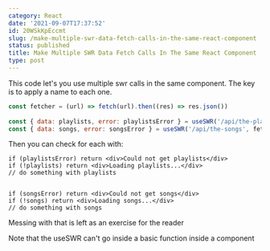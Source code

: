 ```yaml
---
category: React
date: '2021-09-07T17:37:52'
id: 20WSkKpEccmt
slug: /make-multiple-swr-data-fetch-calls-in-the-same-react-component
status: published
title: Make Multiple SWR Data Fetch Calls In The Same React Component
type: post
---
```


This code let's you use multiple swr calls in the same component. The key is to apply a name to each one. 


```javascript
const fetcher = (url) => fetch(url).then((res) => res.json())
 
const { data: playlists, error: playlistsError } = useSWR('/api/the-playlists', fetcher)
const { data: songs, error: songsError } = useSWR('/api/the-songs', fetcher)
```


Then you can check for each with:

```
if (playlistsError) return <div>Could not get playlists</div>
if (!playlists) return <div>Loading playlists...</div>
// do something with playlists


if (songsError) return <div>Could not get songs</div>
if (!songs) return <div>Loading songs...</div>
// do something with songs
```

Messing with that is left as an exercise for the reader

Note that the useSWR can't go inside a basic function inside a component